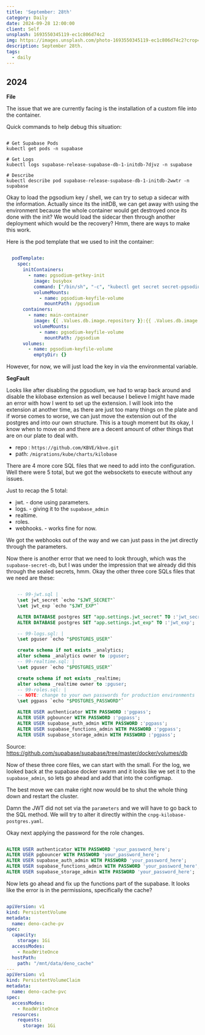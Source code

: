 ```yaml
---
title: 'September: 28th'
category: Daily
date: 2024-09-28 12:00:00
client: Self
unsplash: 1693550345119-ec1c806d74c2
img: https://images.unsplash.com/photo-1693550345119-ec1c806d74c2?crop=entropy&cs=srgb&fm=jpg&ixid=MnwzNjM5Nzd8MHwxfHJhbmRvbXx8fHx8fHx8fDE2ODE3NDg2ODY&ixlib=rb-4.0.3&q=85
description: September 28th. 
tags:
  - daily
---
```



## 2024

**File**

The issue that we are currently facing is the installation of a custom file into the container.

Quick commands to help debug this situation:

```shell

# Get Supabase Pods
kubectl get pods -n supabase

# Get Logs 
kubectl logs supabase-release-supabase-db-1-initdb-7djvz -n supabase

# Describe
kubectl describe pod supabase-release-supabase-db-1-initdb-2wwtr -n supabase

```

Okay to load the pgsodium key / shell, we can try to setup a sidecar with the information.
Actually since its the initDB, we can get away with using the environment because the whole container would get destroyed once its done with the init?
We would load the sidecar then through another deployment which would be the recovery? Hmm, there are ways to make this work.

Here is the pod template that we used to init the container:

```yaml 

  podTemplate:
    spec:
      initContainers:
        - name: pgsodium-getkey-init
          image: busybox
          command: ["/bin/sh", "-c", "kubectl get secret secret-pgsodium-key -n supabase -o jsonpath='{.data.pgsodium_key}' | base64 --decode > /pgsodium/keyfile"]
          volumeMounts:
            - name: pgsodium-keyfile-volume
              mountPath: /pgsodium
      containers:
        - name: main-container
          image: {{ .Values.db.image.repository }}:{{ .Values.db.image.tag }}
          volumeMounts:
            - name: pgsodium-keyfile-volume
              mountPath: /pgsodium
      volumes:
        - name: pgsodium-keyfile-volume
          emptyDir: {}

```

However, for now, we will just load the key in via the environmental variable.

**SegFault**

Looks like after disabling the pgsodium, we had to wrap back around and disable the kilobase extension as well because I believe I might have made an error with how I went to set up the extension.
I will look into the extension at another time, as there are just too many things on the plate and if worse comes to worse, we can just move the extension out of the postgres and into our own structure.
This is a tough moment but its okay, I know when to move on and there are a decent amount of other things that are on our plate to deal with.

- repo : `https://github.com/KBVE/kbve.git`
- path: `/migrations/kube/charts/kilobase`

There are 4 more core SQL files that we need to add into the configuration.
Well there were 5 total, but we got the websockets to execute without any issues.

Just to recap the 5 total:

- jwt. - done using parameters.
- logs. - giving it to the `supabase_admin`
- realtime.
- roles.
- webhooks. - works fine for now.

We got the webhooks out of the way and we can just pass in the jwt directly through the parameters.

Now there is another error that we need to look through, which was the `supabase-secret-db`, but I was under the impression that we already did this through the sealed secrets, hmm.
Okay the other three core SQLs files that we need are these:


```sql

    -- 99-jwt.sql |
    \set jwt_secret `echo "$JWT_SECRET"`
    \set jwt_exp `echo "$JWT_EXP"`

    ALTER DATABASE postgres SET "app.settings.jwt_secret" TO :'jwt_secret';
    ALTER DATABASE postgres SET "app.settings.jwt_exp" TO :'jwt_exp';

    -- 99-logs.sql: |
    \set pguser `echo "$POSTGRES_USER"`

    create schema if not exists _analytics;
    alter schema _analytics owner to :pguser;
    -- 99-realtime.sql: |
    \set pguser `echo "$POSTGRES_USER"`

    create schema if not exists _realtime;
    alter schema _realtime owner to :pguser;
    -- 99-roles.sql: |
    -- NOTE: change to your own passwords for production environments
    \set pgpass `echo "$POSTGRES_PASSWORD"`

    ALTER USER authenticator WITH PASSWORD :'pgpass';
    ALTER USER pgbouncer WITH PASSWORD :'pgpass';
    ALTER USER supabase_auth_admin WITH PASSWORD :'pgpass';
    ALTER USER supabase_functions_admin WITH PASSWORD :'pgpass';
    ALTER USER supabase_storage_admin WITH PASSWORD :'pgpass';

```

Source: https://github.com/supabase/supabase/tree/master/docker/volumes/db

Now of these three core files, we can start with the small.
For the log, we looked back at the supabase docker swarm and it looks like we set it to the `supabase_admin`, so lets go ahead and add that into the configmap.

The best move we can make right now would be to shut the whole thing down and restart the cluster.

Damn the JWT did not set via the `parameters` and we will have to go back to the SQL method.
We will try to alter it directly within the `cnpg-kilobase-postgres.yaml`.

Okay next applying the password for the role changes.

```sql

ALTER USER authenticator WITH PASSWORD 'your_password_here';
ALTER USER pgbouncer WITH PASSWORD 'your_password_here';
ALTER USER supabase_auth_admin WITH PASSWORD 'your_password_here';
ALTER USER supabase_functions_admin WITH PASSWORD 'your_password_here';
ALTER USER supabase_storage_admin WITH PASSWORD 'your_password_here';

```

Now lets go ahead and fix up the functions part of the supabase.
It looks like the error is in the permissions, specifically the cache?

```yaml

apiVersion: v1
kind: PersistentVolume
metadata:
  name: deno-cache-pv
spec:
  capacity:
    storage: 1Gi
  accessModes:
    - ReadWriteOnce
  hostPath:
    path: "/mnt/data/deno_cache"
---
apiVersion: v1
kind: PersistentVolumeClaim
metadata:
  name: deno-cache-pvc
spec:
  accessModes:
    - ReadWriteOnce
  resources:
    requests:
      storage: 1Gi

```